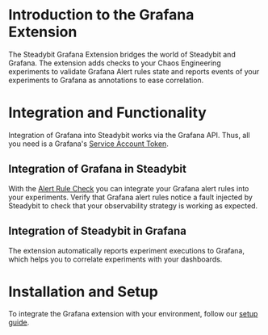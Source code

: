 # Introduction to the Grafana Extension
The Steadybit Grafana Extension bridges the world of Steadybit and Grafana.
The extension adds checks to your Chaos Engineering experiments to validate Grafana Alert rules state and reports events of your experiments to Grafana as annotations to ease correlation.

# Integration and Functionality
Integration of Grafana into Steadybit works via the Grafana API.
Thus, all you need is a Grafana's [Service Account Token](https://grafana.com/docs/grafana/latest/developers/http_api/create-api-tokens-for-org/).

## Integration of Grafana in Steadybit
With the [Alert Rule Check](/action/com.steadybit.extension_grafana.alert-rule.check) you can integrate your Grafana alert rules into your experiments.
Verify that Grafana alert rules notice a fault injected by Steadybit to check that your observability strategy is working as expected.

## Integration of Steadybit in Grafana
The extension automatically reports experiment executions to Grafana, which helps you to correlate experiments with your dashboards.

# Installation and Setup
To integrate the Grafana extension with your environment, follow our [setup guide](https://github.com/steadybit/extension-grafana#installation).